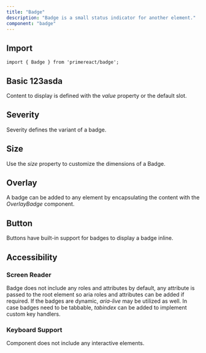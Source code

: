 ```yaml
---
title: "Badge"
description: "Badge is a small status indicator for another element."
component: "badge"
---
```


## Import

```tsx
import { Badge } from 'primereact/badge';
```

## Basic 123asda

Content to display is defined with the _value_ property or the default slot.

<DocComponentViewer name="badge:basic-demo" />

## Severity

Severity defines the variant of a badge.

<DocComponentViewer name="badge:severity-demo" />

## Size

Use the _size_ property to customize the dimensions of a Badge.

<DocComponentViewer name="badge:size-demo" />

## Overlay

A badge can be added to any element by encapsulating the content with the _OverlayBadge_ component.

<DocComponentViewer name="badge:overlay-demo" />

## Button

Buttons have built-in support for badges to display a badge inline.

<DocComponentViewer name="badge:button-demo" />

## Accessibility

### Screen Reader

Badge does not include any roles and attributes by default, any attribute is passed to the root element so aria roles and attributes can be added if required. If the badges are dynamic, _aria-live_ may be utilized as well. In case badges need to be tabbable, _tabindex_ can be added to implement custom key handlers.

### Keyboard Support

Component does not include any interactive elements.